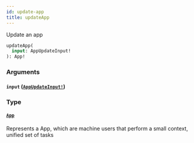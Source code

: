 ```yaml
---
id: update-app
title: updateApp
---
```


Update an app

```graphql
updateApp(
  input: AppUpdateInput!
): App!

```

### Arguments

#### `input` ([`AppUpdateInput!`](/developers/shared-apis/adminidentity-api/graphql/reference/inputs/app-update-input))

### Type

#### [`App`](/developers/shared-apis/adminidentity-api/graphql/reference/objects/app)

Represents a App, which are machine users that perform a small context, unified set of tasks
